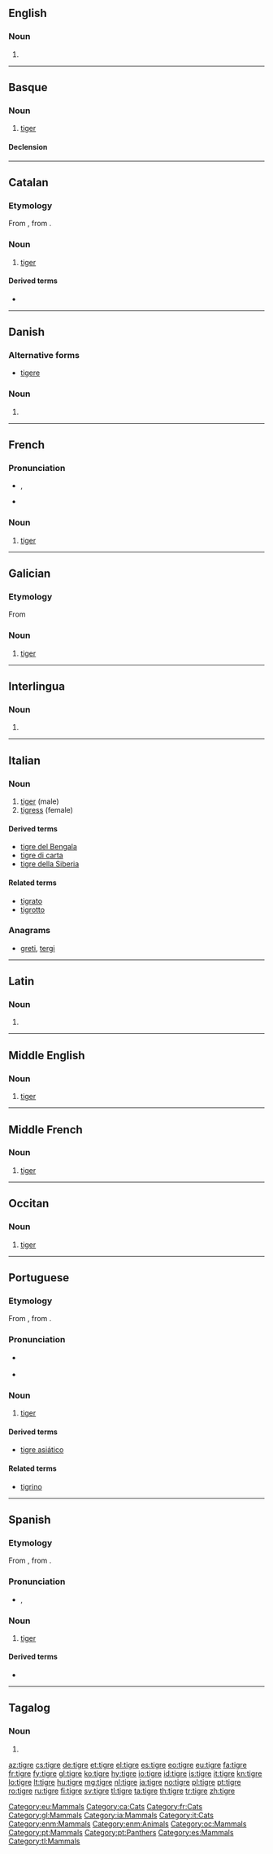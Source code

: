 {{also|Tigre|tigré}}
==English==

===Noun===
{{en-noun}}

# {{obsolete form of|tiger}}

----

==Basque==

===Noun===
{{eu-noun}}

# [[tiger]]

====Declension====
{{eu-decl-anim noun|ab=1|kb=1}}

[[Category:eu:Mammals]]

----

==Catalan==
{{wikipedia|lang=ca}}

===Etymology===
From {{etyl|la|ca}} {{term|tigris|lang=la|tīgris}}, from {{etyl|grc|ca}} {{term|τίγρις|sc=polytonic|tr=tigris|lang=grc}}.

===Noun===
{{ca-noun|m}}

# [[tiger]]

====Derived terms====
* {{l|ca|tigressa}}

[[Category:ca:Cats]]

----

==Danish==

===Alternative forms===
* [[tigere]]

===Noun===
{{head|da|noun form|g=c}}

# {{form of|plural indefinite|tiger|lang=da}}

----

==French==

===Pronunciation===
* {{IPA|/tiɡʁ/|lang=fr}}, {{X-SAMPA|/tigR/}}
* {{audio|Fr-tigre.ogg|audio}}

===Noun===
{{fr-noun|m|f=tigresse}}

# [[tiger]]

[[Category:fr:Cats]]

----

==Galician==

===Etymology===
From {{etyl|la|gl}} {{term|tigris|tīgris|lang=la}}

===Noun===
{{gl-noun|m}}

# [[tiger]]

[[Category:gl:Mammals]]

----

==Interlingua==

===Noun===
{{head|ia|noun}}

# {{l|en|tiger}}

[[Category:ia:Mammals]]

----

==Italian==

===Noun===
{{it-noun|tigr|f|e|i}}

# [[tiger]] (male)
# [[tigress]] (female)

====Derived terms====
* [[tigre del Bengala]]
* [[tigre di carta]]
* [[tigre della Siberia]]

====Related terms====
* [[tigrato]]
* [[tigrotto]]

===Anagrams===
* [[greti#Italian|greti]], [[tergi#Italian|tergi]]

[[Category:it:Cats]]

----

==Latin==

===Noun===
{{la-noun-form|tīgre}}

# {{inflection of|tigris|tīgris|abl|s|lang=la}}

----

==Middle English==
<!--this Middle English entry was created using Template:new enm entry-->

===Noun===
{{enm-noun}}

# [[tiger]]

[[Category:enm:Mammals]]

----

==Middle French==

===Noun===
{{frm-noun|m}}

# [[tiger]]

[[Category:enm:Animals]]

----

==Occitan==

===Noun===
{{oc-noun|m}}

# [[tiger]]

[[Category:oc:Mammals]]

----

==Portuguese==

===Etymology===
From {{etyl|la|pt}} {{term|tigris|tīgris|tiger|lang=la}}, from {{etyl|grc|pt}} {{term|τίγρις||tiger|tr=tígris|lang=grc}}.

===Pronunciation===
* {{a|South Brazil}} {{IPA|/ˈt͡ʃi.gɾe/|lang=pt}}
* {{homophones|Tigre|lang=pt}}

===Noun===
{{pt-noun|m|s|f=tigresa}}

# [[tiger]]

====Derived terms====
* [[tigre asiático]]

====Related terms====
* [[tigrino]]

[[Category:pt:Mammals]]
[[Category:pt:Panthers]]

----

==Spanish==
{{wikipedia|lang=es}}
===Etymology===
From {{etyl|la|es}} {{term|tigris|lang=es|tīgris}}, from {{etyl|grc|es}} {{term|τίγρις|tr=tigris|lang=grc}}.

===Pronunciation===
* {{IPA|/ˈti.ɣɾe/|lang=es}}, {{X-SAMPA|/"ti.G4e/|lang=es}}

===Noun===
{{es-noun|m|f=tigresa}}

# [[tiger]]

====Derived terms====
* {{l|es|tigresa|g=f}}

[[Category:es:Mammals]]

----

==Tagalog==

===Noun===
{{head|tl|noun|plural|<!---->|mga tigre}}

# {{l|en|tiger}}

[[Category:tl:Mammals]]

[[az:tigre]]
[[cs:tigre]]
[[de:tigre]]
[[et:tigre]]
[[el:tigre]]
[[es:tigre]]
[[eo:tigre]]
[[eu:tigre]]
[[fa:tigre]]
[[fr:tigre]]
[[fy:tigre]]
[[gl:tigre]]
[[ko:tigre]]
[[hy:tigre]]
[[io:tigre]]
[[id:tigre]]
[[is:tigre]]
[[it:tigre]]
[[kn:tigre]]
[[lo:tigre]]
[[lt:tigre]]
[[hu:tigre]]
[[mg:tigre]]
[[nl:tigre]]
[[ja:tigre]]
[[no:tigre]]
[[pl:tigre]]
[[pt:tigre]]
[[ro:tigre]]
[[ru:tigre]]
[[fi:tigre]]
[[sv:tigre]]
[[tl:tigre]]
[[ta:tigre]]
[[th:tigre]]
[[tr:tigre]]
[[zh:tigre]]